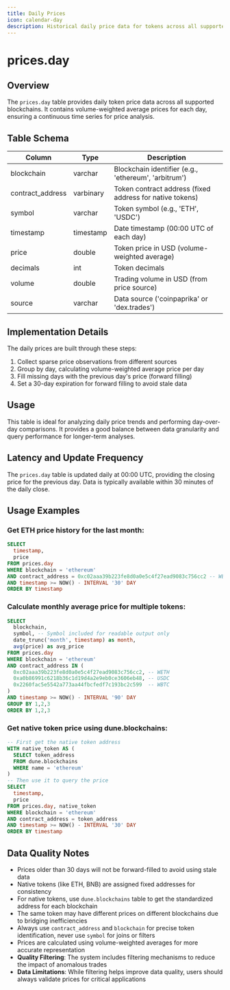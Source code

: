 ```yaml
---
title: Daily Prices
icon: calendar-day
description: Historical daily price data for tokens across all supported blockchains, aggregated at 00:00 UTC
---
```


# prices.day

## Overview

The `prices.day` table provides daily token price data across all supported blockchains. It contains volume-weighted average prices for each day, ensuring a continuous time series for price analysis.

## Table Schema

| Column | Type | Description |
|--------|------|-------------|
| blockchain | varchar | Blockchain identifier (e.g., 'ethereum', 'arbitrum') |
| contract_address | varbinary | Token contract address (fixed address for native tokens) |
| symbol | varchar | Token symbol (e.g., 'ETH', 'USDC') |
| timestamp | timestamp | Date timestamp (00:00 UTC of each day) |
| price | double | Token price in USD (volume-weighted average) |
| decimals | int | Token decimals |
| volume | double | Trading volume in USD (from price source) |
| source | varchar | Data source ('coinpaprika' or 'dex.trades') |

## Implementation Details

The daily prices are built through these steps:

1. Collect sparse price observations from different sources
2. Group by day, calculating volume-weighted average price per day
3. Fill missing days with the previous day's price (forward filling)
4. Set a 30-day expiration for forward filling to avoid stale data

## Usage

This table is ideal for analyzing daily price trends and performing day-over-day comparisons. It provides a good balance between data granularity and query performance for longer-term analyses.

## Latency and Update Frequency

The `prices.day` table is updated daily at 00:00 UTC, providing the closing price for the previous day. Data is typically available within 30 minutes of the daily close.

## Usage Examples

### Get ETH price history for the last month:
```sql
SELECT
  timestamp,
  price
FROM prices.day
WHERE blockchain = 'ethereum'
AND contract_address = 0xc02aaa39b223fe8d0a0e5c4f27ead9083c756cc2 -- WETH
AND timestamp >= NOW() - INTERVAL '30' DAY
ORDER BY timestamp
```

### Calculate monthly average price for multiple tokens:
```sql
SELECT
  blockchain,
  symbol, -- Symbol included for readable output only
  date_trunc('month', timestamp) as month,
  avg(price) as avg_price
FROM prices.day
WHERE blockchain = 'ethereum'
AND contract_address IN (
  0xc02aaa39b223fe8d0a0e5c4f27ead9083c756cc2, -- WETH
  0xa0b86991c6218b36c1d19d4a2e9eb0ce3606eb48, -- USDC
  0x2260fac5e5542a773aa44fbcfedf7c193bc2c599  -- WBTC
)
AND timestamp >= NOW() - INTERVAL '90' DAY
GROUP BY 1,2,3
ORDER BY 1,2,3
```

### Get native token price using dune.blockchains:
```sql
-- First get the native token address
WITH native_token AS (
  SELECT token_address
  FROM dune.blockchains
  WHERE name = 'ethereum'
)
-- Then use it to query the price
SELECT
  timestamp,
  price
FROM prices.day, native_token
WHERE blockchain = 'ethereum'
AND contract_address = token_address
AND timestamp >= NOW() - INTERVAL '30' DAY
ORDER BY timestamp
```

## Data Quality Notes

- Prices older than 30 days will not be forward-filled to avoid using stale data
- Native tokens (like ETH, BNB) are assigned fixed addresses for consistency
- For native tokens, use `dune.blockchains` table to get the standardized address for each blockchain
- The same token may have different prices on different blockchains due to bridging inefficiencies
- Always use `contract_address` and `blockchain` for precise token identification, never use `symbol` for joins or filters
- Prices are calculated using volume-weighted averages for more accurate representation
- **Quality Filtering**: The system includes filtering mechanisms to reduce the impact of anomalous trades
- **Data Limitations**: While filtering helps improve data quality, users should always validate prices for critical applications